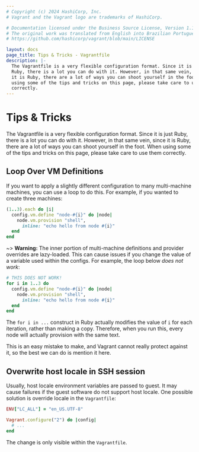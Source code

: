 ```yaml
---
# Copyright (c) 2024 HashiCorp, Inc.
# Vagrant and the Vagrant logo are trademarks of HashiCorp.

# Documentation licensed under the Business Source License, Version 1.1.
# The original work was translated from English into Brazilian Portuguese.
# https://github.com/hashicorp/vagrant/blob/main/LICENSE

layout: docs
page_title: Tips & Tricks - Vagrantfile
description: |-
  The Vagrantfile is a very flexible configuration format. Since it is just
  Ruby, there is a lot you can do with it. However, in that same vein, since
  it is Ruby, there are a lot of ways you can shoot yourself in the foot. When
  using some of the tips and tricks on this page, please take care to use them
  correctly.
---
```


# Tips & Tricks

The Vagrantfile is a very flexible configuration format. Since it is just
Ruby, there is a lot you can do with it. However, in that same vein, since
it is Ruby, there are a lot of ways you can shoot yourself in the foot. When
using some of the tips and tricks on this page, please take care to use them
correctly.

## Loop Over VM Definitions

If you want to apply a slightly different configuration to many
multi-machine machines, you can use a loop to do this. For example, if
you wanted to create three machines:

```ruby
(1..3).each do |i|
  config.vm.define "node-#{i}" do |node|
    node.vm.provision "shell",
      inline: "echo hello from node #{i}"
  end
end
```

~> **Warning:** The inner portion of multi-machine definitions
and provider overrides are lazy-loaded. This can cause issues if you change
the value of a variable used within the configs. For example, the loop below
_does not work_:

```ruby
# THIS DOES NOT WORK!
for i in 1..3 do
  config.vm.define "node-#{i}" do |node|
    node.vm.provision "shell",
      inline: "echo hello from node #{i}"
  end
end
```

The `for i in ...` construct in Ruby actually modifies the value of `i`
for each iteration, rather than making a copy. Therefore, when you run this,
every node will actually provision with the same text.

This is an easy mistake to make, and Vagrant cannot really protect against it,
so the best we can do is mention it here.

## Overwrite host locale in SSH session

Usually, host locale environment variables are passed to guest. It may cause
failures if the guest software do not support host locale. One possible solution
is override locale in the `Vagrantfile`:

```ruby
ENV["LC_ALL"] = "en_US.UTF-8"

Vagrant.configure("2") do |config|
  # ...
end
```

The change is only visible within the `Vagrantfile`.
